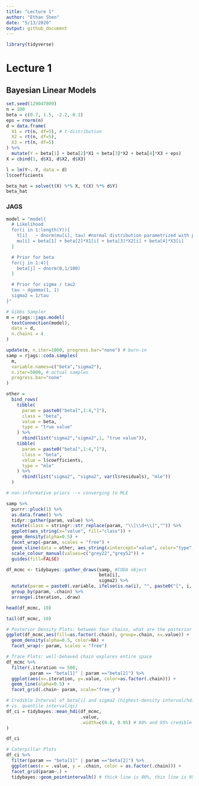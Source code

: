 ```yaml
---
title: "Lecture 1"
author: "Ethan Shen"
date: "5/13/2020"
output: github_document
---
```


```r
library(tidyverse)
```

# Lecture 1 

## Bayesian Linear Models 

```r
set.seed(129047809)
n = 100
beta = c(0.7, 1.5, -2.2, 0.1)
eps = rnorm(n)
d = data.frame(
  X1 = rt(n, df=5), # t-distribution
  X2 = rt(n, df=5),
  X3 = rt(n, df=5)
) %>%
  mutate(Y = beta[1] + beta[2]*X1 + beta[3]*X2 + beta[4]*X3 + eps)
X = cbind(1, d$X1, d$X2, d$X3)

l = lm(Y~.-Y, data = d)
l$coefficients

beta_hat = solve(t(X) %*% X, t(X) %*% d$Y)
beta_hat
```

### JAGS

```r
model = "model{
  # Likelihood
  for(i in 1:length(Y)){
    Y[i]   ~ dnorm(mu[i], tau) #normal distribution parametrized with precision, NOT variance 
    mu[i] = beta[1] + beta[2]*X1[i] + beta[3]*X2[i] + beta[4]*X3[i]
  }

  # Prior for beta
  for(j in 1:4){
    beta[j] ~ dnorm(0,1/100)
  }

  # Prior for sigma / tau2
  tau ~ dgamma(1, 1)
  sigma2 = 1/tau
}"

# Gibbs Sampler
m = rjags::jags.model(
  textConnection(model), 
  data = d,
  n.chains = 4
) 

update(m, n.iter=1000, progress.bar="none") # burn-in
samp = rjags::coda.samples(
  m, 
  variable.names=c("beta","sigma2"), 
  n.iter=5000, # actual samples
  progress.bar="none" 
)
```

```r
other = 
  bind_rows(
    tibble(
      param = paste0("beta[",1:4,"]"),
      class = "beta",
      value = beta,
      type = "true value"
    ) %>%
      rbind(list("sigma2","sigma2",1, "true value")),
    tibble(
      param = paste0("beta[",1:4,"]"),
      class = "beta",
      value = l$coefficients,
      type = "mle"
    ) %>%
      rbind(list("sigma2", "sigma2", var(l$residuals), "mle"))
  )

# non-informative priors --> converging to MLE

samp %>% 
  purrr::pluck(1) %>%
  as.data.frame() %>%
  tidyr::gather(param, value) %>%
  mutate(class = stringr::str_replace(param, "\\[\\d+\\]","")) %>%
  ggplot(aes_string(x="value", fill="class")) +
  geom_density(alpha=0.5) +
  facet_wrap(~param, scales = "free") +
  geom_vline(data = other, aes_string(xintercept="value", color="type", linetype="type"), size=0.8) +
  scale_colour_manual(values=c("grey22","grey52")) +
  guides(fill=FALSE)
```

```r
df_mcmc <- tidybayes::gather_draws(samp, #CODA object
                                   beta[i], 
                                   sigma2) %>%
  mutate(param = paste0(.variable, ifelse(is.na(i), "", paste0("[", i, "]")))) %>%
  group_by(param, .chain) %>%
  arrange(.iteration, .draw)

head(df_mcmc, 10) 

tail(df_mcmc, 10)

# Posterior Density Plots: between four chains, what are the posterior distributions for beta[1]? (all converge)
ggplot(df_mcmc,aes(fill=as.factor(.chain), group=.chain, x=.value)) +
  geom_density(alpha=0.5, color=NA) +
  facet_wrap(~ param, scales = "free")

# Trace Plots: well-behaved chain explores entire space 
df_mcmc %>% 
  filter(.iteration <= 500,
         param == "beta[1]" | param =="beta[2]") %>%
  ggplot(aes(x=.iteration, y=.value, color=as.factor(.chain))) +
  geom_line(alpha=0.5) +
  facet_grid(.chain~ param, scale="free_y") 

# Credible Interval of beta[i] and sigma2 (highest-density interval/hdi --> narrowest possible interval that still gives me 95% area, good for very skewed distributions, bad for bimodal distributions 
# vs. quantile interval/qi)
df_ci = tidybayes::mean_hdi(df_mcmc, 
                            .value, 
                            .width=c(0.8, 0.95) # 80% and 95% credible intervals
)

df_ci

# Caterpillar Plots 
df_ci %>% 
  filter(param == "beta[1]" | param =="beta[2]") %>%
  ggplot(aes(x = .value, y = .chain, color = as.factor(.chain))) + 
  facet_grid(param~.) + 
  tidybayes::geom_pointintervalh() # thick line is 80%, thin line is 95%
```

